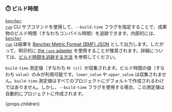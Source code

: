 ### ⏱️ ビルド時間

<code><a href="/ja/docs/explanation/bencher-run/">bencher run</a></code> CLI サブコマンドを使用して、`--build-time` フラグを指定することで、成果物のビルド時間（すなわちコンパイル時間）を追跡できます。内部的には、<code><a href="/ja/docs/explanation/bencher-run/">bencher run</a></code> は結果を [Bencher Metric Format (BMF) JSON][bmf] として出力します。したがって、明示的に [the `json` adapter][json] を使用することが推奨されます。詳細については、[ビルド時間を追跡する方法][build time] を参照してください。

`build-time` 測定値（すなわち `秒 (s)`）が収集されます。ビルド時間の値（すなわち `value`）のみが利用可能です。`lower_value` や `upper_value` は収集されません。`build-time` 測定値はすべてのプロジェクトにデフォルトで作成されるわけではありません。しかし、`--build-time` フラグを使用する場合、この測定値は自動的にプロジェクトに作成されます。

{props.children}

[json]: #-json

[bmf]: /ja/docs/reference/bencher-metric-format/
[build time]: /ja/docs/how-to/track-build-time/